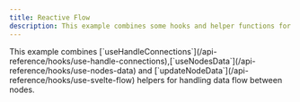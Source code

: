 ```yaml
---
title: Reactive Flow
description: This example combines some hooks and helper functions for creating a reactive flow.  data flow between nodes.
---
```



<ExampleLayout>
This example combines [`useHandleConnections`](/api-reference/hooks/use-handle-connections),[`useNodesData`](/api-reference/hooks/use-nodes-data) and [`updateNodeData`](/api-reference/hooks/use-svelte-flow) helpers for handling data flow between nodes.

<ExampleViewer codePath="examples/interaction/reactive-flow" />

</ExampleLayout>
